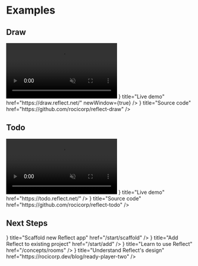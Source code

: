 
# Examples

## Draw

<Link href="https://draw.reflect.net/">
  <video autoPlay loop muted playsInline>
    <source src="/videos/replidraw-example.mp4" type="video/mp4" />
    Your browser does not support the video tag.
  </video>
</Link>

<Cards>
  <Card
    icon={<Tutorial />}
    title="Live demo"
    href="https://draw.reflect.net/"
    newWindow={true}
  />
  <Card
    icon={<HowTo />}
    title="Source code"
    href="https://github.com/rocicorp/reflect-draw"
  />
</Cards>

## Todo

<Link href="https://todo.reflect.net/">
  <video autoPlay loop muted playsInline>
    <source src="/videos/todo-example.mp4" type="video/mp4" />
    Your browser does not support the video tag.
  </video>
</Link>

<Cards>
  <Card
    icon={<Tutorial />}
    title="Live demo"
    href="https://todo.reflect.net/"
  />
  <Card
    icon={<HowTo />}
    title="Source code"
    href="https://github.com/rocicorp/reflect-todo"
  />
</Cards>

## Next Steps

<Cards>
  <Card
    icon={<QuickStarts />}
    title="Scaffold new Reflect app"
    href="/start/scaffold"
  />
  <Card
    icon={<Tutorial />}
    title="Add Reflect to existing project"
    href="/start/add"
  />
  <Card icon={<HowTo />} title="Learn to use Reflect" href="/concepts/rooms" />
  <Card
    icon={<HowTo />}
    title="Understand Reflect's design"
    href="https://rocicorp.dev/blog/ready-player-two"
  />
</Cards>
